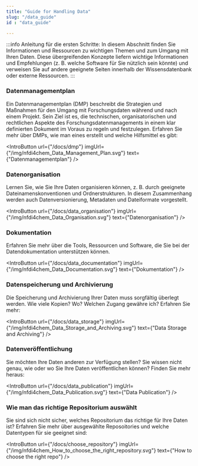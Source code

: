 ```yaml
---
title: "Guide for Handling Data"
slug: "/data_guide"
id : "data_guide"

---
```



:::info Anleitung für die ersten Schritte:
In diesem Abschnitt finden Sie Informationen und Ressourcen zu wichtigen Themen und zum Umgang mit Ihren Daten. Diese übergreifenden Konzepte liefern wichtige Informationen und Empfehlungen (z. B. welche Software für Sie nützlich sein könnte) und verweisen Sie auf andere geeignete Seiten innerhalb der Wissensdatenbank oder externe Ressourcen.
:::


### Datenmanagementplan


Ein Datenmanagementplan (DMP) beschreibt die Strategien und Maßnahmen für den Umgang mit Forschungsdaten während und nach einem Projekt. Sein Ziel ist es, die technischen, organisatorischen und rechtlichen Aspekte des Forschungsdatenmanagements in einem klar definierten Dokument im Voraus zu regeln und festzulegen. Erfahren Sie mehr über DMPs, wie man eines erstellt und welche Hilfsmittel es gibt:

<IntroButton url={"/docs/dmp"} imgUrl={"/img/nfdi4chem_Data_Management_Plan.svg"} text={"Datenmanagementplan"} />

### Datenorganisation

Lernen Sie, wie Sie Ihre Daten organisieren können, z. B. durch geeignete Dateinamenskonventionen und Ordnerstrukturen. In diesem Zusammenhang werden auch Datenversionierung, Metadaten und Dateiformate vorgestellt.

<IntroButton url={"/docs/data_organisation"} imgUrl={"/img/nfdi4chem_Data_Organisation.svg"} text={"Datenorganisation"} />

### Dokumentation

Erfahren Sie mehr über die Tools, Ressourcen und Software, die Sie bei der Datendokumentation unterstützen können.

<IntroButton url={"/docs/data_documentation"} imgUrl={"/img/nfdi4chem_Data_Documentation.svg"} text={"Dokumentation"} />

### Datenspeicherung und Archivierung

Die Speicherung und Archivierung Ihrer Daten muss sorgfältig überlegt werden. Wie viele Kopien? Wo? Welchen Zugang gewähre ich? Erfahren Sie mehr:

<IntroButton url={"/docs/data_storage"} imgUrl={"/img/nfdi4chem_Data_Storage_and_Archiving.svg"} text={"Data Storage and Archiving"} />

### Datenveröffentlichung

Sie möchten Ihre Daten anderen zur Verfügung stellen? Sie wissen nicht genau, wie oder wo Sie Ihre Daten veröffentlichen können? Finden Sie mehr heraus:

<IntroButton url={"/docs/data_publication"} imgUrl={"/img/nfdi4chem_Data_Publication.svg"} text={"Data Publication"} />

### Wie man das richtige Repositorium auswählt

Sie sind sich nicht sicher, welches Repositorium das richtige für Ihre Daten ist? Erfahren Sie mehr über ausgewählte Reposoitories und welche Datentypen für sie geeignet sind:

<IntroButton url={"/docs/choose_repository"} imgUrl={"/img/nfdi4chem_How_to_choose_the_right_repository.svg"} text={"How to choose the right repo"} />
